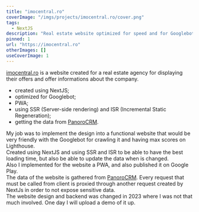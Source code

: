 ```yaml
---
title: "imocentral.ro"
coverImage: "/imgs/projects/imocentral.ro/cover.png"
tags: 
  - NextJS
description: "Real estate website optimized for speed and for Googlebot"
pinned: 1
url: "https://imocentral.ro"
otherImages: []
useCoverImage: 1
---
```

<a href="https://imocentral.ro" target="_blank" rel="noreferrer noopener">imocentral.ro</a>
is a website created for a real estate agency for displaying their offers and
offer informations about the company.

- created using NextJS;
- optimized for Googlebot;
- PWA;
- using SSR (Server-side rendering) and ISR (Incremental Static Regeneration);
- getting the data from <a href="/project/002_panorocrm">PanoroCRM</a>.

My job was to implement the design into a functional website that would be very
friendly with the Googlebot for crawling it and having max scores on
Lighthouse.
<br/>
Created using NextJS and using SSR and ISR to be able to have the best loading
time, but also be able to update the data when is changed.
<br/>
Also I implemented for the website a PWA, and also published it on Google Play.
<br/>
The data of the website is gathered from <a href="/project/002_panorocrm">PanoroCRM</a>. Every request that must be
called from client is proxied through another request created by NextJs in 
order to not expose sensitive data.
<br/>
The website design and backend was changed in 2023 where I was not that much 
involved. One day I will upload a demo of it up.

